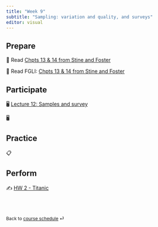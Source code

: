 ```yaml
---
title: "Week 9"
subtitle: "Sampling: variation and quality, and surveys"
editor: visual
---
```


## Prepare

📖 Read [Chpts 13 & 14 from Stine and Foster](https://www.pearson.com/store/en-us/pearsonplus/p/9780137399727.html)

📖 Read FGLI: [Chpts 13 & 14 from Stine and Foster](https://portal.mypearson.com/course-home/handout/sturdevant21135/Student_Registration_Handout_sturdevant21135.pdf)

## Participate

🖥️ [Lecture 12: Samples and survey](/slides/lect_07.html)

🖥️

## Practice

📋

## Perform

✍️ [HW 2 - Titanic](/hw/hw-2.html)

<br><br>

::: {style="font-size: 0.875em;"}
Back to [course schedule](/ "Course schedule") ⏎
:::
